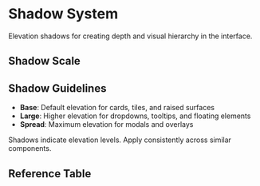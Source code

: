 
<Meta title="Token Reference/Semantic/Shadows" />

# Shadow System

Elevation shadows for creating depth and visual hierarchy in the interface.

## Shadow Scale

<TokenSystemWrapper>
<Shadows />
</TokenSystemWrapper>

## Shadow Guidelines

- **Base**: Default elevation for cards, tiles, and raised surfaces
- **Large**: Higher elevation for dropdowns, tooltips, and floating elements
- **Spread**: Maximum elevation for modals and overlays

Shadows indicate elevation levels. Apply consistently across similar components.

## Reference Table

<TokenSystemWrapper>
<TokenTable tier="sys" category="shadow" />
</TokenSystemWrapper>